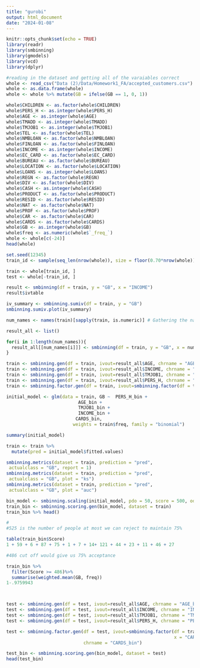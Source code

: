---
title: "gurobi"
output: html_document
date: "2024-01-08"
---

```{r setup, include=FALSE}
knitr::opts_chunk$set(echo = TRUE)
library(readr)
library(smbinning)
library(gmodels)
library(vcd)
library(dplyr)

```

```{r}
#reading in the dataset and getting all of the varaiables correct
whole <- read_csv("Data (2)/Data/Homework1_FA/accepted_customers.csv")
whole <- as.data.frame(whole)
whole <- whole %>% mutate(GB = ifelse(GB == 1, 0, 1))

whole$CHILDREN <- as.factor(whole$CHILDREN)
whole$PERS_H <- as.integer(whole$PERS_H)
whole$AGE <- as.integer(whole$AGE)
whole$TMADD <- as.integer(whole$TMADD)
whole$TMJOB1 <- as.integer(whole$TMJOB1)
whole$TEL <- as.factor(whole$TEL)
whole$NMBLOAN <- as.factor(whole$NMBLOAN)
whole$FINLOAN <- as.factor(whole$FINLOAN)
whole$INCOME <- as.integer(whole$INCOME)
whole$EC_CARD <- as.factor(whole$EC_CARD)
whole$BUREAU <- as.factor(whole$BUREAU)
whole$LOCATION <- as.factor(whole$LOCATION)
whole$LOANS <- as.integer(whole$LOANS)
whole$REGN <- as.factor(whole$REGN)
whole$DIV <- as.factor(whole$DIV)
whole$CASH <- as.integer(whole$CASH)
whole$PRODUCT <- as.factor(whole$PRODUCT)
whole$RESID <- as.factor(whole$RESID)
whole$NAT <- as.factor(whole$NAT)
whole$PROF <- as.factor(whole$PROF)
whole$CAR <- as.factor(whole$CAR)
whole$CARDS <- as.factor(whole$CARDS)
whole$GB <- as.integer(whole$GB)
whole$freq <- as.numeric(whole$`_freq_`)
whole <- whole[c(-24)]
head(whole)
```

```{r}
set.seed(12345)
train_id <- sample(seq_len(nrow(whole)), size = floor(0.70*nrow(whole)))

train <- whole[train_id, ]
test <- whole[-train_id, ]
```

```{r}
result <- smbinning(df = train, y = "GB", x = "INCOME")
result$ivtable

```
```{r}
iv_summary <- smbinning.sumiv(df = train, y = "GB")
smbinning.sumiv.plot(iv_summary)
```

```{r}
num_names <- names(train)[sapply(train, is.numeric)] # Gathering the names of numeric variables in data #

result_all <- list() 

for(i in 1:length(num_names)){
  result_all[[num_names[i]]] <- smbinning(df = train, y = "GB", x = num_names[i])
}

```

```{r}
train <- smbinning.gen(df = train, ivout=result_all$AGE, chrname = "AGE_bin")
train <- smbinning.gen(df = train, ivout=result_all$INCOME, chrname = "INCOME_bin")
train <- smbinning.gen(df = train, ivout=result_all$TMJOB1, chrname = "TMJOB1_bin")
train <- smbinning.gen(df = train, ivout=result_all$PERS_H, chrname = "PERS_H_bin")
train <- smbinning.factor.gen(df = train, ivout=smbinning.factor(df = train, y = "GB", x = "CARDS"), chrname = "CARDS_bin")

```

```{r}
initial_model <- glm(data = train, GB ~  PERS_H_bin +
                           AGE_bin + 
                           TMJOB1_bin +
                           INCOME_bin +
                          CARDS_bin, 
                         weights = train$freq, family = "binomial")

summary(initial_model)

```
```{r}
train <- train %>%
  mutate(pred = initial_model$fitted.values)


```


```{r}
smbinning.metrics(dataset = train, prediction = "pred",
 actualclass = "GB", report = 1)
smbinning.metrics(dataset = train, prediction = "pred",
 actualclass = "GB", plot = "ks")
smbinning.metrics(dataset = train, prediction = "pred",
 actualclass = "GB", plot = "auc")
```
```{r}
bin_model <- smbinning.scaling(initial_model, pdo = 50, score = 500, odds = 20)
train_bin <- smbinning.scoring.gen(bin_model, dataset = train)
train_bin %>% head()
```
```{r}
#
#525 is the number of people at most we can reject to maintain 75%

table(train_bin$Score)
1 + 59 + 6 + 87 + 75 + 1 + 7 + 14+ 121 + 44 + 23 + 11 + 46 + 27

#486 cut off would give us 75% acceptance

train_bin %>%
  filter(Score >= 486)%>%
  summarise(weighted.mean(GB, freq))
1-.9759943



```
```{r}
```
```{r}
test <- smbinning.gen(df = test, ivout=result_all$AGE, chrname = "AGE_bin")
test <- smbinning.gen(df = test, ivout=result_all$INCOME, chrname = "INCOME_bin")
test <- smbinning.gen(df = test, ivout=result_all$TMJOB1, chrname = "TMJOB1_bin")
test <- smbinning.gen(df = test, ivout=result_all$PERS_H, chrname = "PERS_H_bin")
```

```{r}
test <- smbinning.factor.gen(df = test, ivout=smbinning.factor(df = train, y = "GB", 
                                                               x = "CARDS"), 
                             chrname = "CARDS_bin")
```

```{r}
test_bin <- smbinning.scoring.gen(bin_model, dataset = test)
head(test_bin)
```

